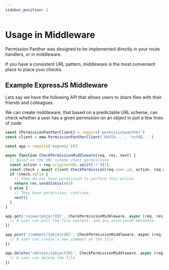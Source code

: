 ```yaml
---
sidebar_position: 2
---
```



# Usage in Middleware

Permission Panther was designed to be implemented directly in your route handlers, or in middleware.

If you have a consistent URL pattern, middleware is the most convenient place to place your checks.

## Example ExpressJS Middleware

Lets say we have the following API that allows users to share files with their friends and colleagues.

We can create middleware, that based on a predictable URL scheme, can check whether a user has a given permission on an object in just a few lines of code:

```js
const {PermissionPantherClient} = require('permissionpanther')
const client = new PermissionPantherClient('UXVI4...', 'vsfQE...')

const app = require('express')()

async function CheckPermissionMiddleware(req, res, next) {
  // Based on the URL scheme check permissions
  const action = req.originalURL.split('/')[1]
  const check = await client.CheckPermission(req.user.id, action, req.params.objectID)
  if !check.valid {
    // They do not have permission to perform this action
    return res.sendStatus(403)
  } else {
    // They have permission, continue
    next()
  }
}

app.get('/view/{objectID}', CheckPermissionMiddleware, async (req, res) => {
  // A user can pull the file content, and any associated metadata
})

app.post('/comment/{objectID}', CheckPermissionMiddleware, async (req, res) => {
  // A user can create a new comment on the file
})

app.delete('/delete/{objectID}', CheckPermissionMiddleware, async (req, res) => {
  // A user can delete the file
})

```
